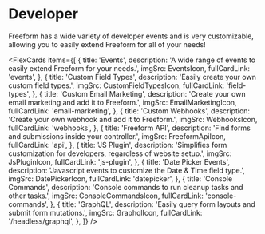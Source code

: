 

# Developer

Freeform has a wide variety of developer events and is very customizable, allowing you to easily extend Freeform for all of your needs!

<FlexCards
  items={[
    {
      title: 'Events',
      description:
        'A wide range of events to easily extend Freeform for your needs.',
      imgSrc: EventsIcon,
      fullCardLink: 'events',
    },
    {
      title: 'Custom Field Types',
      description: 'Easily create your own custom field types.',
      imgSrc: CustomFieldTypesIcon,
      fullCardLink: 'field-types',
    },
    {
      title: 'Custom Email Marketing',
      description: 'Create your own email marketing and add it to Freeform.',
      imgSrc: EmailMarketingIcon,
      fullCardLink: 'email-marketing',
    },
    {
      title: 'Custom Webhooks',
      description: 'Create your own webhook and add it to Freeform.',
      imgSrc: WebhooksIcon,
      fullCardLink: 'webhooks',
    },
    {
      title: 'Freeform API',
      description: 'Find forms and submissions inside your controller.',
      imgSrc: FreeformApiIcon,
      fullCardLink: 'api',
    },
    {
      title: 'JS Plugin',
      description:
        'Simplifies form customization for developers, regardless of website setup.',
      imgSrc: JsPluginIcon,
      fullCardLink: 'js-plugin',
    },
    {
      title: 'Date Picker Events',
      description: 'Javascript events to customize the Date & Time field type.',
      imgSrc: DatePickerIcon,
      fullCardLink: 'datepicker',
    },
    {
      title: 'Console Commands',
      description: 'Console commands to run cleanup tasks and other tasks.',
      imgSrc: ConsoleCommandsIcon,
      fullCardLink: 'console-commands',
    },
    {
      title: 'GraphQL',
      description: 'Easily query form layouts and submit form mutations.',
      imgSrc: GraphqlIcon,
      fullCardLink: '/headless/graphql',
    },
  ]}
/>
